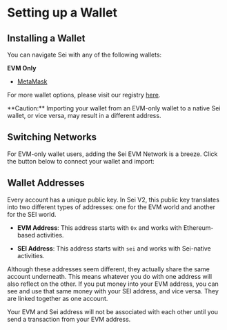 
# Setting up a Wallet

## Installing a Wallet

You can navigate Sei with any of the following wallets:

**EVM Only**

- [MetaMask](https://metamask.io/)

For more wallet options, please visit our registry [here](https://github.com/sei-protocol/chain-registry/blob/main/wallets.json).

<Callout type="warning" emoji="⚠️">
  **Caution:** Importing your wallet from an EVM-only wallet to a native Sei
  wallet, or vice versa, may result in a different address.
</Callout>

## Switching Networks

For EVM-only wallet users, adding the Sei EVM Network is a breeze. Click the button below to connect your wallet and import:

<EvmWalletConnect />

## Wallet Addresses

Every account has a unique public key. In Sei V2, this public key translates into two different types of addresses: one for the EVM world and another for the SEI world.

<ImageWithCaption img={addressTranslationImage} alt="Address derivation" />

- **EVM Address**: This address starts with `0x` and works with Ethereum-based activities.

- **SEI Address**: This address starts with `sei` and works with Sei-native activities.

Although these addresses seem different, they actually share the same account underneath. This means whatever you do with one address will also reflect on the other. If you put money into your EVM address, you can see and use that same money with your SEI address, and vice versa. They are linked together as one account.

<Callout type="info">
  Your EVM and Sei address will not be associated with each other until you send
  a transaction from your EVM address.
</Callout>
